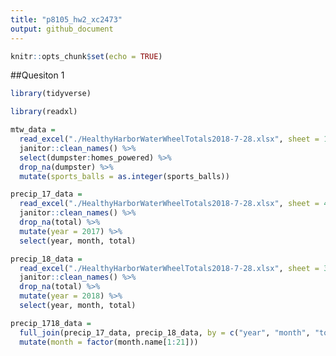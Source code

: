 ```yaml
---
title: "p8105_hw2_xc2473"
output: github_document
---
```


```r
knitr::opts_chunk$set(echo = TRUE)
```
##Quesiton 1
```r
library(tidyverse)

library(readxl)

mtw_data = 
  read_excel("./HealthyHarborWaterWheelTotals2018-7-28.xlsx", sheet = 1, col_names = TRUE) %>%
  janitor::clean_names() %>%
  select(dumpster:homes_powered) %>% 
  drop_na(dumpster) %>%
  mutate(sports_balls = as.integer(sports_balls))
```
```r
precip_17_data =
  read_excel("./HealthyHarborWaterWheelTotals2018-7-28.xlsx", sheet = 4, col_names = TRUE, skip = 1) %>% 
  janitor::clean_names() %>%
  drop_na(total) %>%
  mutate(year = 2017) %>% 
  select(year, month, total)

precip_18_data =
  read_excel("./HealthyHarborWaterWheelTotals2018-7-28.xlsx", sheet = 3, col_names = TRUE, skip = 1) %>% 
  janitor::clean_names() %>%
  drop_na(total) %>%
  mutate(year = 2018) %>% 
  select(year, month, total)

precip_1718_data = 
  full_join(precip_17_data, precip_18_data, by = c("year", "month", "total")) %>% 
  mutate(month = factor(month.name[1:21]))
```



